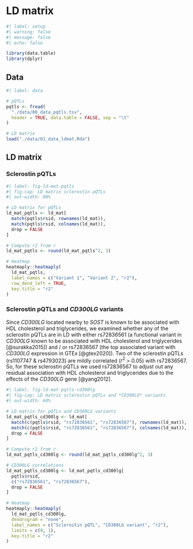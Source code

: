 # LD matrix

```r
#| label: setup
#| warning: false
#| message: false
#| echo: false

library(data.table)
library(dplyr)
```

## Data

```r
#| label: data

# pQTLs
pqtls <- fread(
  "./data/00_data_pqtls.tsv",
  header = TRUE, data.table = FALSE, sep = "\t"
)

# LD matrix
load("./data/01_data_ldmat.Rda")
```

## LD matrix {#sec-ldmat}

::: {.panel-tabset}

### Sclerostin pQTLs

```r
#| label: fig-ld-mat-pqtls
#| fig-cap: LD matrix sclerostin pQTLs
#| out-width: 80%

# LD matrix for pQTLs
ld_mat_pqtls <- ld_mat[
  match(pqtls$rsid, rownames(ld_mat)),
  match(pqtls$rsid, colnames(ld_mat)),
  drop = FALSE
]

# Compute r2 from r
ld_mat_pqtls <- round(ld_mat_pqtls^2, 3)

# Heatmap
heatmaply::heatmaply(
  ld_mat_pqtls,
  label_names = c("Variant 1", "Variant 2", "r2"),
  row_dend_left = TRUE,
  key.title = "r2"
)
```

### Sclerostin pQTLs and *CD300LG* variants

Since *CD300LG* located nearby to *SOST* is known to be associated with HDL cholesterol and triglycerides, we examined whether any of the sclerostin pQTLs are in LD with either rs72836561 (a functional variant in *CD300LG* known to be associated with HDL cholesterol and triglycerides [@surakka2015]) and / or rs72836567 (the top associated variant with *CD300LG* expression in GTEx [@gtex2020]). Two of the sclerostin pQTLs (rs1107747 & rs4793023) are mildly correlated ($r^2$ > 0.05) with rs72836567. So, for these sclerostin pQTLs we used rs72836567 to adjust out any residual association with HDL cholesterol and triglycerides due to the effects of the *CD300LG* gene [@yang2012].  

```r
#| label: fig-ld-mat-pqtls-cd300lg
#| fig-cap: LD matrix sclerostin pQTLs and *CD300LG* variants
#| out-width: 60%

# LD matrix for pQTLs and CD300LG variants
ld_mat_pqtls_cd300lg <- ld_mat[
  match(c(pqtls$rsid, "rs72836561", "rs72836567"), rownames(ld_mat)),
  match(c(pqtls$rsid, "rs72836561", "rs72836567"), colnames(ld_mat)),
  drop = FALSE
]

# Compute r2 from r
ld_mat_pqtls_cd300lg <- round(ld_mat_pqtls_cd300lg^2, 3)

# CD300LG correlations
ld_mat_pqtls_cd300lg <- ld_mat_pqtls_cd300lg[
  pqtls$rsid,
  c("rs72836561", "rs72836567"),
  drop = FALSE
]

# Heatmap
heatmaply::heatmaply(
  ld_mat_pqtls_cd300lg,
  dendrogram = "none",
  label_names = c("Sclerostin pQTL", "CD300LG variant", "r2"),
  limits = c(0, 1),
  key.title = "r2"
)
```

:::
